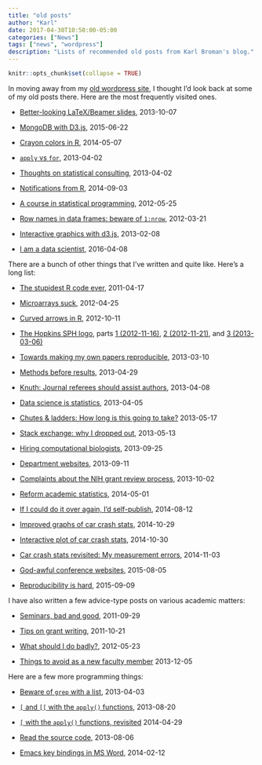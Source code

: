 ```yaml
---
title: "old posts"
author: "Karl"
date: 2017-04-30T10:50:00-05:00
categories: ["News"]
tags: ["news", "wordpress"]
description: "Lists of recommended old posts from Karl Broman's blog."
---
```


```r
knitr::opts_chunk$set(collapse = TRUE)
```

In moving away from my
[old wordpress site](https://kbroman.wordpress.com/), I thought I'd
look back at some of my old posts there. Here are the most frequently
visited ones.

- [Better-looking LaTeX/Beamer slides](http://kbroman.wordpress.com/2013/10/07/better-looking-latexbeamer-slides/),
  2013-10-07

- [MongoDB with D3.js](http://kbroman.wordpress.com/2015/06/22/mongodb-with-d3-js/),
  2015-06-22

- [Crayon colors in R](http://kbroman.wordpress.com/2014/05/07/crayon-colors-in-r/),
  2014-05-07

- [`apply` vs `for`](http://kbroman.wordpress.com/2013/04/02/apply-vs-for/),
  2013-04-02

- [Thoughts on statistical consulting](http://kbroman.wordpress.com/2013/04/02/thoughts-on-statistical-consulting/),
  2013-04-02

- [Notifications from R](http://kbroman.wordpress.com/2014/09/03/notifications-from-r/),
  2014-09-03

- [A course in statistical programming](http://kbroman.wordpress.com/2012/05/25/a-course-in-statistical-programming/),
  2012-05-25

- [Row names in data frames: beware of `1:nrow`](http://kbroman.wordpress.com/2012/03/21/row-names-in-data-frames-beware-of-1nrow/),
  2012-03-21

- [Interactive graphics with d3.js](http://kbroman.wordpress.com/2013/02/08/interactive-graphics-with-d3-js/),
  2013-02-08

- [I am a data scientist](http://kbroman.wordpress.com/2016/04/08/i-am-a-data-scientist/),
  2016-04-08


There are a bunch of other things that I've written and quite like.
Here's a long list:

- [The stupidest R code ever](https://kbroman.wordpress.com/2011/08/17/the-stupidest-r-code-ever/),
  2011-04-17

- [Microarrays suck](https://kbroman.wordpress.com/2012/04/25/microarrays-suck/),
  2012-04-25

- [Curved arrows in R](https://kbroman.wordpress.com/2012/10/11/curved-arrows-in-r/),
  2012-10-11

- [The Hopkins SPH
  logo](https://kbroman.wordpress.com/2012/11/16/the-hopkins-sph-logo-part-1/),
  parts [1 (2012-11-16)](https://kbroman.wordpress.com/2012/11/16/the-hopkins-sph-logo-part-1/),
  [2 (2012-11-21)](https://kbroman.wordpress.com/2012/11/21/the-hopkins-sph-logo-part-2/),
  and
  [3 (2013-03-06)](https://kbroman.wordpress.com/2013/03/06/the-hopkins-sph-logo-part-3-karls-revenge/)

- [Towards making my own papers reproducible](https://kbroman.wordpress.com/2013/03/10/towards-making-my-own-papers-reproducible/),
  2013-03-10

- [Methods before results](https://kbroman.wordpress.com/2013/04/29/methods-before-results/),
  2013-04-29

- [Knuth: Journal referees should assist authors](https://kbroman.wordpress.com/2013/04/08/knuth-journal-referees-should-assist-authors/),
  2013-04-08

- [Data science is statistics](https://kbroman.wordpress.com/2013/04/05/data-science-is-statistics/),
  2013-04-05

- [Chutes & ladders: How long is this going to take?](https://kbroman.wordpress.com/2013/05/17/chutes-ladders-how-long-is-this-going-to-take/)
  2013-05-17

- [Stack exchange: why I dropped out](https://kbroman.wordpress.com/2013/05/13/stack-exchange-why-i-dropped-out/),
  2013-05-13

- [Hiring computational biologists](https://kbroman.wordpress.com/2013/09/25/hiring-computational-biologists/),
  2013-09-25

- [Department websites](https://kbroman.wordpress.com/2013/09/11/department-websites/),
  2013-09-11

- [Complaints about the NIH grant review process](https://kbroman.wordpress.com/2013/10/02/complaints-about-the-nih-grant-review-process/),
  2013-10-02

- [Reform academic statistics](https://kbroman.wordpress.com/2014/05/01/reform-academic-statistics/),
  2014-05-01

- [If I could do it over again, I'd self-publish](https://kbroman.wordpress.com/2014/08/12/if-i-could-do-it-over-again-id-self-publish/),
  2014-08-12

- [Improved graphs of car crash stats](https://kbroman.wordpress.com/2014/10/29/improved-graphs-of-car-crash-stats/),
  2014-10-29

- [Interactive plot of car crash stats](https://kbroman.wordpress.com/2014/10/30/interactive-plot-of-car-crash-stats/),
  2014-10-30

- [Car crash stats revisited: My measurement errors](https://kbroman.wordpress.com/2014/11/03/car-crash-stats-revisited-my-measurement-errors/),
  2014-11-03

- [God-awful conference websites](https://kbroman.wordpress.com/2015/08/05/god-awful-conference-web-sites/),
  2015-08-05

- [Reproducibility is hard](https://kbroman.wordpress.com/2015/09/09/reproducibility-is-hard/),
  2015-09-09


I have also written a few advice-type posts on
various academic matters:

- [Seminars, bad and good](https://kbroman.wordpress.com/2011/09/29/seminars-bad-and-good/),
  2011-09-29

- [Tips on grant writing](https://kbroman.wordpress.com/2011/10/21/grant-writing/),
  2011-10-21

- [What should I do badly?](https://kbroman.wordpress.com/2012/05/23/what-should-i-do-badly/),
  2012-05-23

- [Things to avoid as a new faculty member](https://kbroman.wordpress.com/2013/12/05/things-to-avoid-as-a-new-faculty-member/)
  2013-12-05



Here are a few more programming things:

- [Beware of `grep` with a list](https://kbroman.wordpress.com/2013/04/03/beware-of-grep-with-a-list/),
  2013-04-03

- [`[` and `[[` with the `apply()` functions](https://kbroman.wordpress.com/2013/08/20/and-with-the-apply-functions/),
  2013-08-20

- [`[` with the `apply()` functions, revisited](https://kbroman.wordpress.com/2014/04/29/with-the-apply-functions-revisited/)
  2014-04-29

- [Read the source code](https://kbroman.wordpress.com/2013/08/06/read-the-source-code/),
  2013-08-06

- [Emacs key bindings in MS Word](https://kbroman.wordpress.com/2014/02/12/emacs-key-bindings-in-ms-word/),
  2014-02-12
